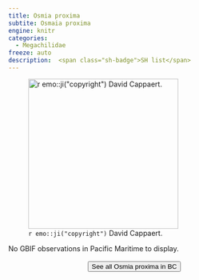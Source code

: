 ```yaml
---
title: Osmia proxima
subtite: Osmaia proxima
engine: knitr
categories:
  - Megachilidae
freeze: auto
description:  <span class="sh-badge">SH list</span>
---
```

![`r emo::ji("copyright")` David Cappaert.](https://inaturalist-open-data.s3.amazonaws.com/photos/336409860/large.jpg){height=300}



No GBIF observations in Pacific Maritime to display.
<br><br>
<center>


<a href="https://inaturalist.ca/observations?place_id=any&subview=map&taxon_id=198853"><button type="button" class="btn btn-secondary">See all Osmia proxima in BC <i class="fa-solid fa-arrow-up-right-from-square"></i> </button></a>
</center>

